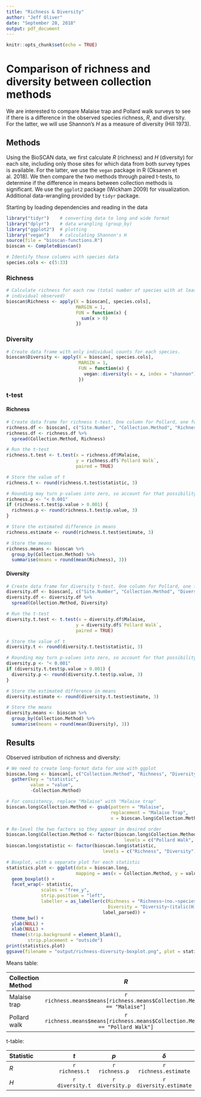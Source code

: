 ```yaml
---
title: "Richness & Diversity"
author: "Jeff Oliver"
date: "September 20, 2018"
output: pdf_document
---
```


```r
knitr::opts_chunk$set(echo = TRUE)
```

# Comparison of richness and diversity between collection methods

We are interested to compare Malaise trap and Pollard walk surveys to see if there is a difference in the observed species richness, _R_, and diversity. For the latter, we will use Shannon's _H_ as a measure of diversity (Hill 1973).

## Methods
Using the BioSCAN data, we first calculate _R_ (richness) and _H_ (diversity) for each site, including only those sites for which data from both survey types is available. For the latter, we use the `vegan` package in R (Oksanen et al. 2018). We then compare the two methods through paired t-tests, to determine if the difference in means between collection methods is significant. We use the `ggplot2` package (Wickham 2009) for visualization. Additional data-wrangling provided by `tidyr` package.

Starting by loading dependencies and reading in the data
```r
library("tidyr")    # converting data to long and wide format
library("dplyr")    # data wrangling (group_by)
library("ggplot2")  # plotting
library("vegan")    # calculating Shannon's H
source(file = "bioscan-functions.R")
bioscan <- CompleteBioscan()

# Identify those columns with species data
species.cols <- c(5:33)
```

### Richness
```r
# Calculate richness for each row (total number of species with at least one 
# individual observed)
bioscan$Richness <- apply(X = bioscan[, species.cols],
                          MARGIN = 1,
                          FUN = function(x) {
                            sum(x > 0)
                          })
```

### Diversity
```r
# Create data frame with only individual counts for each species.
bioscan$Diversity <- apply(X = bioscan[, species.cols],
                           MARGIN = 1,
                           FUN = function(x) {
                             vegan::diversity(x = x, index = "shannon")
                           })
```

### t-test
#### Richness
```r
# Create data frame for richness t-test. One column for Pollard, one for Malaise
richness.df <- bioscan[, c("Site.Number", "Collection.Method", "Richness")]
richness.df <- richness.df %>%
  spread(Collection.Method, Richness)

# Run the t-test
richness.t.test <- t.test(x = richness.df$Malaise, 
                          y = richness.df$`Pollard Walk`,
                          paired = TRUE)

# Store the value of t
richness.t <- round(richness.t.test$statistic, 3)

# Rounding may turn p-values into zero, so account for that possibility here
richness.p <- "< 0.001"
if (richness.t.test$p.value > 0.001) {
  richness.p <- round(richness.t.test$p.value, 3)
}

# Store the estimated difference in means
richness.estimate <- round(richness.t.test$estimate, 3)

# Store the means
richness.means <- bioscan %>%
  group_by(Collection.Method) %>%
  summarise(means = round(mean(Richness), 3))
```

#### Diversity
```r
# Create data frame for diversity t-test. One column for Pollard, one for Malaise
diversity.df <- bioscan[, c("Site.Number", "Collection.Method", "Diversity")]
diversity.df <- diversity.df %>%
  spread(Collection.Method, Diversity)

# Run the t-test
diversity.t.test <- t.test(x = diversity.df$Malaise, 
                          y = diversity.df$`Pollard Walk`,
                          paired = TRUE)

# Store the value of t
diversity.t <- round(diversity.t.test$statistic, 3)

# Rounding may turn p-values into zero, so account for that possibility here
diversity.p <- "< 0.001"
if (diversity.t.test$p.value > 0.001) {
  diversity.p <- round(diversity.t.test$p.value, 3)
}

# Store the estimated difference in means
diversity.estimate <- round(diversity.t.test$estimate, 3)

# Store the means
diversity.means <- bioscan %>%
  group_by(Collection.Method) %>%
  summarise(means = round(mean(Diversity), 3))
```

## Results

Observed istribution of richness and diversity:
```r
# We need to create long-format data for use with ggplot
bioscan.long <- bioscan[, c("Collection.Method", "Richness", "Diversity")] %>%
  gather(key = "statistic",
         value = "value",
         -Collection.Method)

# For consistency, replace "Malaise" with "Malaise trap"
bioscan.long$Collection.Method <- gsub(pattern = "Malaise", 
                                       replacement = "Malaise Trap",
                                       x = bioscan.long$Collection.Method)

# Re-level the two factors so they appear in desired order
bioscan.long$Collection.Method <- factor(bioscan.long$Collection.Method,
                                            levels = c("Pollard Walk", "Malaise Trap"))
bioscan.long$statistic <- factor(bioscan.long$statistic,
                                    levels = c("Richness", "Diversity"))

# Boxplot, with a separate plot for each statistic
statistics.plot <- ggplot(data = bioscan.long, 
                          mapping = aes(x = Collection.Method, y = value)) +
  geom_boxplot() +
  facet_wrap(~ statistic, 
             scales = "free_y", 
             strip.position = "left",
             labeller = as_labeller(c(Richness = "Richness~(no.~species)", 
                                      Diversity = "Diversity~(italic(H))"),
                                    label_parsed)) +
  theme_bw() +
  ylab(NULL) + 
  xlab(NULL) +
  theme(strip.background = element_blank(),
        strip.placement = "outside")
print(statistics.plot)
ggsave(filename = "output/richness-diversity-boxplot.png", plot = statistics.plot)
```

Means table:

| Collection Method | _R_ | _H_ |
|:------------------|:---:|:---:|
| Malaise trap      | `r richness.means$means[richness.means$Collection.Method == "Malaise"]` |  `r diversity.means$means[diversity.means$Collection.Method == "Malaise"]` |
| Pollard walk      | `r richness.means$means[richness.means$Collection.Method == "Pollard Walk"]` |  `r diversity.means$means[diversity.means$Collection.Method == "Pollard Walk"]` |

t-table:

| Statistic | _t_ | _p_ | $\delta$ |
|:----------|:---:|:---:|:-------:|
| _R_       | `r richness.t` | `r richness.p` | `r richness.estimate` |
| _H_       | `r diversity.t` | `r diversity.p` | `r diversity.estimate` |
